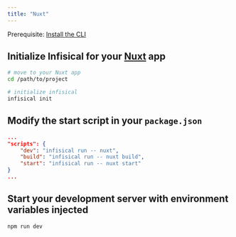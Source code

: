 ```yaml
---
title: "Nuxt"
---
```


Prerequisite: [Install the CLI](/cli/overview)

## Initialize Infisical for your [Nuxt](https://nuxtjs.org) app

```bash
# move to your Nuxt app
cd /path/to/project

# initialize infisical
infisical init
```

## Modify the start script in your `package.json`

```json
...
"scripts": {
    "dev": "infisical run -- nuxt",
    "build": "infisical run -- nuxt build",
    "start": "infisical run -- nuxt start"
}
...
```

## Start your development server with environment variables injected

```bash
npm run dev
```
